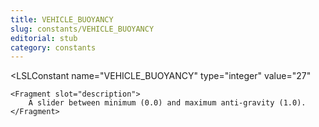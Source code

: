```yaml
---
title: VEHICLE_BUOYANCY
slug: constants/VEHICLE_BUOYANCY
editorial: stub
category: constants
---
```


<LSLConstant
	name="VEHICLE_BUOYANCY"
	type="integer"
	value="27"
>
	<Fragment slot="description">
		A slider between minimum (0.0) and maximum anti-gravity (1.0).
	</Fragment>
</LSLConstant>
